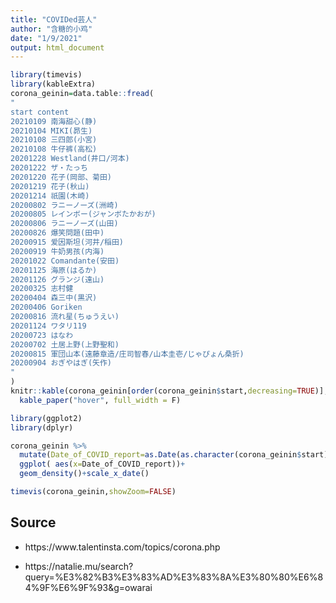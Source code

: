 ```yaml
---
title: "COVIDed芸人"
author: "含糖的小鸡"
date: "1/9/2021"
output: html_document
---
```





```r
library(timevis)
library(kableExtra)
corona_geinin=data.table::fread(
"
start content
20210109 南海甜心(静)
20210104 MIKI(昴生)
20210108 三四郎(小宮)
20210108 牛仔裤(高松)
20201228 Westland(井口/河本)
20201222 ザ・たっち
20201220 花子(岡部、菊田)
20201219 花子(秋山)
20201214 祇園(木崎)
20200802 ラニーノーズ(洲崎)
20200805 レインボー(ジャンボたかおが)
20200806 ラニーノーズ(山田)
20200826 爆笑問題(田中)
20200915 爱因斯坦(河井/稲田)
20200919 牛奶男孩(内海)
20201022 Comandante(安田)
20201125 海原(はるか)
20201126 グランジ(遠山)
20200325 志村健
20200404 森三中(黒沢)
20200406 Goriken
20200816 流れ星(ちゅうえい)
20201124 ワタリ119
20200723 はなわ
20200702 土居上野(上野聖和)
20200815 軍団山本(遠藤章造/庄司智春/山本圭壱/じゃぴょん桑折)
20200904 おぎやはぎ(矢作)
"
)
knitr::kable(corona_geinin[order(corona_geinin$start,decreasing=TRUE)],format="html") %>% 
  kable_paper("hover", full_width = F)
```

```r
library(ggplot2)
library(dplyr)

corona_geinin %>%
  mutate(Date_of_COVID_report=as.Date(as.character(corona_geinin$start),format="%Y%m%d")) %>% 
  ggplot( aes(x=Date_of_COVID_report))+
  geom_density()+scale_x_date()
```

```r

timevis(corona_geinin,showZoom=FALSE)
```

## Source

- https://www.talentinsta.com/topics/corona.php

- https://natalie.mu/search?query=%E3%82%B3%E3%83%AD%E3%83%8A%E3%80%80%E6%84%9F%E6%9F%93&g=owarai